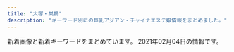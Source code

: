 ```yaml
---
title: "大塚・巣鴨"
description: "キーワード別にの巨乳アジアン・チャイナエステ嬢情報をまとめました。"
---
```


新着画像と新着キーワードをまとめています。
2021年02月04日の情報です。

<DmmAffiliateIns />
<KeywordTable
  shops={
    [
    {
        "url": "https://townnet.ne.jp/myondon/",
        "keywords": {},
        "station": "JR\u5927\u585a\u99c5\u5317\u53e3",
        "img_links": [
            "https://townnet.ne.jp/myondon/top/view/img/s_03.jpg",
            "https://townnet.ne.jp/myondon/top/view/img/v_05.jpg",
            "https://townnet.ne.jp/myondon/top/staff/img/g_6576.jpg",
            "https://townnet.ne.jp/myondon/top/view/img/v_07.jpg",
            "https://townnet.ne.jp/myondon/top/view/img/v_04.jpg",
            "https://townnet.ne.jp/myondon/top/view/img/s_04.jpg",
            "https://townnet.ne.jp/myondon/top/view/img/s_01.jpg",
            "https://townnet.ne.jp/myondon/top/img/net1.jpg",
            "https://townnet.ne.jp/myondon/top/view/img/s_10.jpg",
            "https://townnet.ne.jp/myondon/top/staff/img/aya.jpg",
            "https://townnet.ne.jp/myondon/top/view/img/s_09.jpg",
            "https://townnet.ne.jp/myondon/top/staff/img/kaori_1.jpg",
            "https://townnet.ne.jp/myondon/img/img_02.jpg",
            "https://townnet.ne.jp/myondon/top/view/img/v_06.jpg",
            "https://townnet.ne.jp/myondon/top/staff/img/mari.jpg",
            "https://townnet.ne.jp/myondon/top/view/img/v_08.jpg",
            "https://townnet.ne.jp/myondon/top/img/information.jpg",
            "https://townnet.ne.jp/myondon/top/view/img/s_06.jpg",
            "https://townnet.ne.jp/myondon/top/view/img/v_02.jpg",
            "https://townnet.ne.jp/myondon/top/staff/img/hal.jpg",
            "https://townnet.ne.jp/myondon/top/view/img/s_07.jpg",
            "https://townnet.ne.jp/myondon/top/access/img/kanban.jpg",
            "https://townnet.ne.jp/myondon/top/system/img/price.jpg",
            "https://townnet.ne.jp/myondon/top/view/img/s_05.jpg",
            "https://townnet.ne.jp/myondon/top/view/img/v_01.jpg",
            "https://townnet.ne.jp/myondon/top/view/img/s_11.jpg",
            "https://townnet.ne.jp/myondon/top/view/img/s_08.jpg",
            "https://townnet.ne.jp/myondon/top/system/img/net.jpg",
            "https://townnet.ne.jp/myondon/top/view/img/s_12.jpg",
            "https://townnet.ne.jp/myondon/top/staff/img/kaori.jpg",
            "https://townnet.ne.jp/myondon/top/view/img/v_03.jpg",
            "https://townnet.ne.jp/myondon/top/view/img/s_02.jpg",
            "https://townnet.ne.jp/myondon/top/staff/img/jun2.jpg",
            "https://townnet.ne.jp/myondon/top/staff/img/bb.jpg"
        ],
        "name": "\u660e\u6d1e"
    },
    {
        "station": "JR\u99d2\u8fbc\u99c5\u5357\u53e3",
        "img_links": [
            "http://www.ko-story.com/css/top01-left02.jpg",
            "http://www.ko-story.com/css/staff/staff-010-b.jpg",
            "http://www.ko-story.com/css/staff/staff-0014-b.jpg",
            "http://www.ko-story.com/css/staff/staff-010-a.jpg",
            "http://www.ko-story.com/css/head-change.jpg",
            "http://www.ko-story.com/css/staff/staff-0013-a.jpg",
            "http://www.ko-story.com/css/nav/nav-007.jpg",
            "http://www.ko-story.com/css/tel01.png",
            "http://www.ko-story.com/css/nav/nav-002.jpg",
            "http://www.ko-story.com/css/osusume-013.jpg",
            "http://www.ko-story.com/css/staff/staff-012-b.jpg",
            "http://www.ko-story.com/css/osusume-00014a.jpg",
            "http://www.ko-story.com/css/nav/nav-001.jpg",
            "http://www.ko-story.com/css/staff/staff-0014-a.jpg",
            "http://www.ko-story.com/css/main-staff01.jpg",
            "http://www.ko-story.com/css/nav/nav-005.jpg",
            "http://www.ko-story.com/css/main-staff03.jpg",
            "http://www.ko-story.com/css/nav/nav-006.jpg",
            "http://www.ko-story.com/css/staff/staff-0013-b.jpg",
            "http://www.ko-story.com/css/top01-left03.jpg",
            "http://www.ko-story.com/css/main-girl02.png",
            "http://www.ko-story.com/css/osusume-011.jpg",
            "http://www.ko-story.com/css/nav/nav-004.jpg",
            "http://www.ko-story.com/css/staff/staff-012-a.jpg",
            "http://www.ko-story.com/css/top01-left01.png",
            "http://www.ko-story.com/css/nav/nav-003.jpg"
        ],
        "keywords": {
            "D": 8,
            "88": 6,
            "89": 2
        },
        "name": "\u30b9\u30c8\u30fc\u30ea\u30fc",
        "url": "http://www.ko-story.com/"
    },
    {
        "keywords": {
            "D": 3,
            "E": 1,
            "90": 1,
            "C": 2,
            "88": 2,
            "83": 1,
            "87": 1,
            "81": 1
        },
        "station": "JR\u99d2\u8fbc\u99c5\u6771\u53e3",
        "url": "http://www.nekochan.masg.info/",
        "img_links": [
            "http://www.nekochan.masg.info/files/006-02.jpg",
            "http://www.nekochan.masg.info/files/001.jpg",
            "http://www.nekochan.masg.info/files/006.jpg",
            "http://www.nekochan.masg.info/files/005.jpg",
            "http://www.nekochan.masg.info/files/003-02.jpg",
            "http://www.nekochan.masg.info/files/004-02.jpg",
            "http://www.nekochan.masg.info/files/004.jpg",
            "http://www.nekochan.masg.info/images/tel.jpg",
            "http://www.nekochan.masg.info/images/int2.jpg",
            "http://www.nekochan.masg.info/files/002-02.jpg",
            "http://www.nekochan.masg.info/images/news.jpg",
            "http://www.nekochan.masg.info/images/staff_t.jpg",
            "http://www.nekochan.masg.info/files/005-02.jpg",
            "http://www.nekochan.masg.info/images/mobile.jpg",
            "http://www.nekochan.masg.info/files/001-02.jpg",
            "http://www.nekochan.masg.info/images/head.jpg",
            "http://www.nekochan.masg.info/files/002.jpg",
            "http://www.nekochan.masg.info/images/int1.jpg",
            "http://www.nekochan.masg.info/images/sys.jpg",
            "http://www.nekochan.masg.info/files/003.jpg",
            "http://www.nekochan.masg.info/images/interior_t.jpg"
        ],
        "name": "\u306d\u3053\u3061\u3083\u3093"
    },
    {
        "img_links": [
            "http://iyashinomori.oks.bz/photos/sites/72/2020/10/2020101903342723.jpg",
            "http://iyashinomori.oks.bz/photos/sites/72/2020/10/2020101903314625.jpg",
            "http://iyashinomori.oks.bz/images/bj3.jpg",
            "http://iyashinomori.oks.bz/images/mobile.jpg",
            "http://iyashinomori.oks.bz/photos/sites/72/2020/10/2020101903203761.jpg",
            "http://iyashinomori.oks.bz/images/room4.jpg",
            "http://iyashinomori.oks.bz/photos/sites/72/2020/10/2020101903314523.jpg",
            "http://iyashinomori.oks.bz/images/room2.jpg",
            "http://iyashinomori.oks.bz/images/top.jpg",
            "http://iyashinomori.oks.bz/images/bj2.jpg",
            "http://iyashinomori.oks.bz/images/s_staff.png",
            "http://iyashinomori.oks.bz/images/room3.jpg",
            "http://iyashinomori.oks.bz/images/room1.jpg",
            "http://iyashinomori.oks.bz/images/s_news.jpg",
            "http://iyashinomori.oks.bz/photos/sites/72/2020/10/2020101903314748.jpg"
        ],
        "station": "JR\u99d2\u8fbc\u99c5\u5357\u53e3",
        "url": "http://iyashinomori.oks.bz/",
        "keywords": {},
        "name": "\u7652\u3057\u306e\u68ee"
    },
    {
        "keywords": {
            "F": 5,
            "C": 5,
            "E": 3,
            "D": 17
        },
        "img_links": [
            "http://rin-este.info/wp-content/uploads/2017/12/00002101021.jpg",
            "http://rin-este.info/wp-content/themes/este/img/3.jpg",
            "http://rin-este.info/wp-content/uploads/2018/01/jsioaioasoai.jpg",
            "http://rin-este.info/wp-content/uploads/2017/12/0006.jpg",
            "http://rin-este.info/wp-content/uploads/2018/01/3sjaioaoisaas.jpg",
            "http://rin-este.info/wp-content/themes/este/img/call.png",
            "http://rin-este.info/wp-content/themes/este/img/1.jpg",
            "http://rin-este.info/wp-content/themes/este/img/4.jpg",
            "http://rin-este.info/wp-content/uploads/2018/01/1saijojsaiosa.jpg",
            "http://rin-este.info/wp-content/themes/este/img/2.jpg",
            "http://rin-este.info/wp-content/uploads/2017/12/sajioaioaa1.jpg",
            "http://rin-este.info/wp-content/uploads/2017/12/0000000000.jpg",
            "http://rin-este.info/wp-content/themes/este/img/top-img01.png",
            "http://rin-este.info/wp-content/themes/este/img/tel.png",
            "http://rin-este.info/wp-content/uploads/2017/12/shaujsialskas.jpg"
        ],
        "url": "http://rin-este.info/",
        "name": "\u51db\u82b1 \u308a\u3093\u304b",
        "station": "JR\u5927\u585a\u99c5\u5357\u53e3"
    },
    {
        "name": "\u3046\u3055\u304e",
        "img_links": [
            "http://koukou.ests.co/images/bjs3.jpg",
            "http://koukou.a1.jps.cm/upload/sites/26/2020/10/202010230133115-350x467.jpg",
            "http://koukou.ests.co/images/mobile.jpg",
            "http://koukou.ests.co/images/staff_line.jpg",
            "http://koukou.ests.co/images/acc3.jpg",
            "http://koukou.ests.co/images/link_line.jpg",
            "http://koukou.ests.co/images/news.jpg",
            "http://koukou.a1.jps.cm/upload/sites/26/2020/07/2020071510180978-200x268.jpg",
            "http://koukou.ests.co/images/acc4.jpg",
            "http://koukou.ests.co/images/top.jpg",
            "http://koukou.a1.jps.cm/upload/sites/26/2021/01/2021013006464349-200x268.jpg",
            "http://koukou.a1.jps.cm/upload/sites/26/2020/10/202010230133115-200x268.jpg",
            "http://koukou.ests.co/images/acc1.jpg",
            "http://koukou.a1.jps.cm/upload/sites/26/2020/08/2020080301274439-200x268.jpg",
            "http://koukou.a1.jps.cm/upload/sites/26/2020/07/2020071510180978-350x467.jpg",
            "http://koukou.a1.jps.cm/upload/sites/26/2020/08/2020080301274439-350x467.jpg",
            "http://koukou.ests.co/images/acc2.jpg",
            "http://koukou.ests.co/images/pick.jpg",
            "http://koukou.a1.jps.cm/upload/sites/26/2021/01/2021013006464349-350x467.jpg"
        ],
        "keywords": {
            "87": 1,
            "D": 4,
            "86": 2,
            "85": 1
        },
        "url": "http://koukou.ests.co/",
        "station": "JR\u99d2\u8fbc\u99c5\u5317\u53e3"
    },
    {
        "station": "JR\u5de3\u9d28\u99c5\u5317\u53e3",
        "url": "http://relax-orange.work/",
        "keywords": {
            "87": 3,
            "E": 3,
            "C": 14,
            "86": 4,
            "D": 4,
            "88": 3,
            "85": 3
        },
        "name": "\u30aa\u30ec\u30f3\u30b8",
        "img_links": [
            "http://relax-orange.work/img/s5.jpg",
            "http://relax-orange.work/img/m60.png",
            "http://relax-orange.work/i/img/r3.jpg",
            "http://relax-orange.work/img/m5.png",
            "http://relax-orange.work/i/img/r4.jpg",
            "http://relax-orange.work/img/st1.jpg",
            "http://relax-orange.work/img/m1.png",
            "http://relax-orange.work/i/img/sta5.jpg",
            "http://relax-orange.work/img/m30.png",
            "http://relax-orange.work/img/s3.jpg",
            "http://relax-orange.work/img/s1.jpg",
            "http://relax-orange.work/img/st2.jpg",
            "http://relax-orange.work/img/st3.jpg",
            "http://relax-orange.work/img/sta3.jpg",
            "http://relax-orange.work/img/sta2.jpg",
            "http://relax-orange.work/i/img/s3.jpg",
            "http://relax-orange.work/img/m20.png",
            "http://relax-orange.work/img/kanban.jpg",
            "http://relax-orange.work/img/m6.png",
            "http://relax-orange.work/i/img/r1.jpg",
            "http://relax-orange.work/img/mobile-botton-0.png",
            "http://relax-orange.work/i/img/acc.jpg",
            "http://relax-orange.work/i/img/s5.jpg",
            "http://relax-orange.work/img/m3.png",
            "http://relax-orange.work/img/s2.jpg",
            "http://relax-orange.work/img/nos.jpg",
            "http://relax-orange.work/img/sta5.jpg",
            "http://relax-orange.work/i/img/s2.jpg",
            "http://relax-orange.work/i/img/r2.jpg",
            "http://relax-orange.work/img/m4.png",
            "http://relax-orange.work/img/st5.jpg",
            "http://relax-orange.work/img/sta1.jpg",
            "http://relax-orange.work/img/m40.png",
            "http://relax-orange.work/i/img/kanban.jpg",
            "http://relax-orange.work/img/m2.png",
            "http://relax-orange.work/i/img/s1.jpg",
            "http://relax-orange.work/img/m50.png"
        ]
    },
    {
        "url": "http://ko-relax.info/",
        "keywords": {
            "D": 14,
            "E": 7,
            "C": 3
        },
        "img_links": [
            "http://ko-relax.info/wp-content/themes/este/img/top-img02.png",
            "http://ko-relax.info/wp-content/uploads/2020/06/55.jpg",
            "http://ko-relax.info/wp-content/themes/este/img/top-img01.png",
            "http://ko-relax.info/wp-content/themes/este/img/call.png",
            "http://ko-relax.info/wp-content/uploads/2020/06/44.jpg",
            "http://ko-relax.info/wp-content/uploads/2017/12/jsioajioaos1.jpg",
            "http://ko-relax.info/wp-content/uploads/2020/06/11.jpg",
            "http://ko-relax.info/wp-content/uploads/2020/06/22.jpg",
            "http://ko-relax.info/wp-content/uploads/2020/06/33.jpg",
            "http://ko-relax.info/wp-content/themes/este/img/tel.png",
            "http://ko-relax.info/wp-content/themes/este/img/1.jpg",
            "http://ko-relax.info/wp-content/uploads/2017/12/jsioajoiaas12.jpg",
            "http://ko-relax.info/wp-content/themes/este/img/top-img03.png"
        ],
        "station": "JR\u99d2\u8fbc\u99c5\u6771\u53e3",
        "name": "\u3066\u3082\u307f\u3084"
    },
    {
        "name": "Chocolate -\u30c1\u30e7\u30b3\u30ec\u30fc\u30c8-",
        "station": "JR\u99d2\u8fbc\u99c5\u6771\u53e3",
        "keywords": {},
        "url": "http://relax-treat.com/",
        "img_links": [
            "http://relax-treat.com/css/top02.jpg",
            "http://relax-treat.com/css/nav/nav-006.jpg",
            "http://relax-treat.com/css/staff/up.jpg",
            "http://relax-treat.com/staff/koko/02.jpg",
            "http://relax-treat.com/css/tel01.png",
            "http://relax-treat.com/staff/mei/02.jpg",
            "http://relax-treat.com/css/staff/new.jpg",
            "http://relax-treat.com/staff/koko/01.jpg",
            "http://relax-treat.com/staff/mei/01.jpg",
            "http://relax-treat.com/css/nav/nav-001.jpg",
            "http://relax-treat.com/css/top-left02.jpg",
            "http://relax-treat.com/css/nav/nav-004.jpg",
            "http://relax-treat.com/css/top-left0001.jpg",
            "http://relax-treat.com/staff/ami/01.jpg",
            "http://relax-treat.com/staff/anna/02.jpg",
            "http://relax-treat.com/css/nav/nav-002.jpg",
            "http://relax-treat.com/staff/anna/01.jpg",
            "http://relax-treat.com/staff/ami/02.jpg",
            "http://relax-treat.com/css/nav/nav-003.jpg",
            "http://relax-treat.com/css/nav/nav-005.jpg"
        ]
    },
    {
        "station": "JR\u5de3\u9d28\u99c5\u6b63\u9762\u53e3",
        "img_links": [
            "http://es-romance.work/_src/50572196/wechatimg401_20201111115842621.jpg",
            "http://es-romance.work/_src/50801641/wechatimg1562.jpg",
            "http://es-romance.work/_src/51884529/wechatimg68_20210116175936714.jpg",
            "http://es-romance.work/_src/51884564/wechatimg188.jpg",
            "http://es-romance.work/_src/50927126/wechatimg1478.jpg",
            "http://es-romance.work/_src/50572185/slider3_20201209160139119.jpg",
            "http://es-romance.work/_src/50801639/wechatimg1562.jpg",
            "http://es-romance.work/_src/50927120/wechatimg1613.jpg",
            "http://es-romance.work/_src/51012024/wechatimg29_20201216144753098.jpg",
            "http://es-romance.work/_src/51012033/wechatimg26_20201216144753104.jpg",
            "http://es-romance.work/_src/50801636/wechatimg1561.jpg",
            "http://es-romance.work/_src/52594290/wechatimg188.jpg",
            "http://es-romance.work/_src/51012026/wechatimg28_20201216144753096.jpg",
            "http://es-romance.work/_src/50572186/slider1_20201209160139057.jpg",
            "http://es-romance.work/_src/52594292/wechatimg188.jpg",
            "http://es-romance.work/_src/51012028/wechatimg28_20201216144753096.jpg",
            "http://es-romance.work/_src/50572204/wechatimg401_20201111115842621.jpg",
            "http://es-romance.work/_src/50572200/wechatimg403_20201111115842580.jpg",
            "http://es-romance.work/_src/51884532/wechatimg69_20210116175936641.jpg",
            "http://es-romance.work/_src/51884533/wechatimg69_20210116175936641.jpg",
            "http://es-romance.work/_src/50572193/wechatimg402.jpg",
            "http://es-romance.work/_src/50927123/wechatimg1619.jpg",
            "http://es-romance.work/_src/51012166/wechatimg28_20201216144753096.jpg",
            "http://es-romance.work/_src/51884524/wechatimg189.jpg",
            "http://es-romance.work/_src/51884531/wechatimg68_20210116175936714.jpg",
            "http://es-romance.work/_src/50801640/wechatimg1562.jpg",
            "http://es-romance.work/_src/50906836/wechatimg1563.jpg",
            "http://es-romance.work/_src/51884534/wechatimg69_20210116175936641.jpg",
            "http://es-romance.work/_src/50801638/wechatimg1561.jpg",
            "http://es-romance.work/_src/50927122/wechatimg1613.jpg",
            "http://es-romance.work/_src/51012032/wechatimg26_20201216144753104.jpg",
            "http://es-romance.work/_src/50927121/wechatimg1613.jpg",
            "http://es-romance.work/_src/51884523/wechatimg184.jpg",
            "http://es-romance.work/_src/50572130/wechatimg198_20190126093224863.jpg",
            "http://es-romance.work/_src/50572175/navinavi_01.png",
            "http://es-romance.work/_src/50801631/wechatimg1562.jpg",
            "http://es-romance.work/_src/50906837/wechatimg1563.jpg",
            "http://es-romance.work/_src/52594295/wechatimg189.jpg",
            "http://es-romance.work/_src/51884528/wechatimg70_20210116175936719.jpg",
            "http://es-romance.work/_src/50927125/wechatimg1619.jpg",
            "http://es-romance.work/_src/52594244/wechatimg68_20210116175936714.jpg",
            "http://es-romance.work/_src/50572198/wechatimg403_20201111115842580.jpg",
            "http://es-romance.work/_src/50572194/wechatimg402.jpg",
            "http://es-romance.work/_src/50572197/wechatimg401_20201111115842621.jpg",
            "http://es-romance.work/_src/52594293/wechatimg189.jpg",
            "http://es-romance.work/_src/50572180/cam.jpg",
            "http://es-romance.work/_src/50927128/wechatimg1478.jpg",
            "http://es-romance.work/_src/52594291/wechatimg188.jpg",
            "http://es-romance.work/_src/51884526/wechatimg70_20210116175936719.jpg",
            "http://es-romance.work/_src/52594296/wechatimg184.jpg",
            "http://es-romance.work/_src/50801632/wechatimg1562.jpg",
            "http://es-romance.work/_src/50927258/wechatimg1613.jpg",
            "http://es-romance.work/_src/52594245/wechatimg69_20210116175936641.jpg",
            "http://es-romance.work/_src/51012034/wechatimg26_20201216144753104.jpg",
            "http://es-romance.work/_src/50801637/wechatimg1561.jpg",
            "http://es-romance.work/_src/50572177/navinavi_02.png",
            "http://es-romance.work/_src/50927114/wechatimg1613.jpg",
            "http://es-romance.work/_src/52594298/wechatimg184.jpg",
            "http://es-romance.work/_src/51012023/wechatimg26_20201216144753104.jpg",
            "http://es-romance.work/_src/50572170/slider5_20201209160139125.jpg",
            "http://es-romance.work/_src/50572195/wechatimg401_20201111115842621.jpg",
            "http://es-romance.work/_src/51884530/wechatimg68_20210116175936714.jpg",
            "http://es-romance.work/_src/50572179/cam.jpg",
            "http://es-romance.work/_src/51884527/wechatimg70_20210116175936719.jpg",
            "http://es-romance.work/_src/50572192/wechatimg402.jpg",
            "http://es-romance.work/_src/50927124/wechatimg1619.jpg",
            "http://es-romance.work/_src/52594294/wechatimg189.jpg",
            "http://es-romance.work/_src/52594243/wechatimg70_20210116175936719.jpg",
            "http://es-romance.work/_src/50572128/_k3_4082.jpg",
            "http://es-romance.work/_src/50572203/wechatimg401_20201111115842621.jpg",
            "http://es-romance.work/_src/50572184/slider2_20201209160139115.jpg",
            "http://es-romance.work/_src/50927127/wechatimg1478.jpg",
            "http://es-romance.work/_src/51012027/wechatimg28_20201216144753096.jpg",
            "http://es-romance.work/_src/52594297/wechatimg184.jpg",
            "http://es-romance.work/_src/50572199/wechatimg403_20201111115842580.jpg",
            "http://es-romance.work/_src/51012031/wechatimg29_20201216144753098.jpg",
            "http://es-romance.work/_src/51012029/wechatimg29_20201216144753098.jpg",
            "http://es-romance.work/_src/50906838/wechatimg1563.jpg",
            "http://es-romance.work/_src/51012030/wechatimg29_20201216144753098.jpg"
        ],
        "name": "\u304a\u5e30\u308aBABY",
        "url": "http://es-romance.work/",
        "keywords": {}
    },
    {
        "keywords": {
            "D": 8,
            "E": 10
        },
        "name": "SAKURA \u30ea\u30e9\u30af\u30bc\u30fc\u30b7\u30e7\u30f3",
        "url": "https://sakura.aoaoeo.com/",
        "img_links": [
            "https://sakura.aoaoeo.com/wp-content/themes/este/img/3.jpg",
            "https://sakura.aoaoeo.com/wp-content/themes/este/img/tel_header.png",
            "https://sakura.aoaoeo.com/wp-content/uploads/2019/06/7865421saku.jpg",
            "https://sakura.aoaoeo.com/wp-content/uploads/2019/06/4321saku.jpg",
            "https://sakura.aoaoeo.com/wp-content/themes/este/img/call.png",
            "https://sakura.aoaoeo.com/wp-content/themes/este/img/4.jpg",
            "https://sakura.aoaoeo.com/wp-content/uploads/2019/06/87651saku.jpg",
            "https://sakura.aoaoeo.com/wp-content/themes/este/img/top-img01d.png",
            "https://sakura.aoaoeo.com/wp-content/themes/este/img/top-img01.png",
            "https://sakura.aoaoeo.com/wp-content/uploads/2020/01/2111saku.jpg",
            "https://sakura.aoaoeo.com/wp-content/themes/este/img/2.jpg",
            "https://sakura.aoaoeo.com/wp-content/themes/este/img/tel_footer.png",
            "https://sakura.aoaoeo.com/wp-content/themes/este/img/top-img01c.png",
            "https://sakura.aoaoeo.com/wp-content/themes/este/img/top-img05.png",
            "https://sakura.aoaoeo.com/wp-content/themes/este/img/1.jpg",
            "https://sakura.aoaoeo.com/wp-content/uploads/2019/06/4312saku.jpg",
            "https://sakura.aoaoeo.com/wp-content/themes/este/img/top-img03.png",
            "https://sakura.aoaoeo.com/wp-content/themes/este/img/top-img02.png"
        ],
        "station": "JR\u5927\u585a\u99c5\u5317\u53e3"
    },
    {
        "url": "http://iyasi.relaxnabi.com/",
        "name": "\u7652\u3057\u306e\u5fc3",
        "keywords": {
            "C": 4,
            "E": 4,
            "G": 1,
            "F": 1,
            "89": 1,
            "88": 1,
            "92": 1,
            "90": 1,
            "D": 9
        },
        "img_links": [
            "http://iyasi.relaxnabi.com/css/staff/staff016.jpg",
            "http://iyasi.relaxnabi.com/css/staff/staff38-a.jpg",
            "http://iyasi.relaxnabi.com/css/staff/staff33-b.jpg",
            "http://iyasi.relaxnabi.com/css/staff/staff007-a.jpg",
            "http://iyasi.relaxnabi.com/css/staff/staff018-a.jpg",
            "http://iyasi.relaxnabi.com/css/staff/staff006-a.jpg",
            "http://iyasi.relaxnabi.com/css/staff/staff26-b.jpg",
            "http://iyasi.relaxnabi.com/css/staff/staff24-b.jpg",
            "http://iyasi.relaxnabi.com/css/staff/staff53-a.jpg",
            "http://iyasi.relaxnabi.com/css/staff/staff28-a.jpg",
            "http://iyasi.relaxnabi.com/css/staff/staff47.jpg",
            "http://iyasi.relaxnabi.com/css/staff/staff019-a.jpg",
            "http://iyasi.relaxnabi.com/css/staff/staff016-a.jpg",
            "http://iyasi.relaxnabi.com/css/staff/staff46-a.jpg",
            "http://iyasi.relaxnabi.com/css/staff/staff0002-a.jpg",
            "http://iyasi.relaxnabi.com/css/staff/staff49.jpg",
            "http://iyasi.relaxnabi.com/css/top04-left.jpg",
            "http://iyasi.relaxnabi.com/css/tel09.png",
            "http://iyasi.relaxnabi.com/css/staff/staff33-a.jpg",
            "http://iyasi.relaxnabi.com/css/staff/staff24-a.jpg",
            "http://iyasi.relaxnabi.com/css/staff/staff49-a.jpg",
            "http://iyasi.relaxnabi.com/css/staff/staff46.jpg",
            "http://iyasi.relaxnabi.com/css/staff/staff44.jpg",
            "http://iyasi.relaxnabi.com/css/staff/staff33-e.jpg",
            "http://iyasi.relaxnabi.com/css/staff/staff0002-b.jpg",
            "http://iyasi.relaxnabi.com/css/staff/staff33.jpg",
            "http://iyasi.relaxnabi.com/css/nav/nav-001.png",
            "http://iyasi.relaxnabi.com/css/staff/staff29-c.jpg",
            "http://iyasi.relaxnabi.com/css/staff/staff52-a.jpg",
            "http://iyasi.relaxnabi.com/css/staff/staff51.jpg",
            "http://iyasi.relaxnabi.com/css/staff/staff45-a.jpg",
            "http://iyasi.relaxnabi.com/css/staff/naiyo02.jpg",
            "http://iyasi.relaxnabi.com/css/c-00001.jpg",
            "http://iyasi.relaxnabi.com/css/staff/staff33-d.jpg",
            "http://iyasi.relaxnabi.com/css/staff/staff37-b.jpg",
            "http://iyasi.relaxnabi.com/css/staff/staff41.jpg",
            "http://iyasi.relaxnabi.com/css/top01.jpg",
            "http://iyasi.relaxnabi.com/css/staff/staff40.jpg",
            "http://iyasi.relaxnabi.com/css/staff/staff29-b.jpg",
            "http://iyasi.relaxnabi.com/css/nav/nav-004.png",
            "http://iyasi.relaxnabi.com/css/nav/nav-005.png",
            "http://iyasi.relaxnabi.com/css/staff/staff41-a.jpg",
            "http://iyasi.relaxnabi.com/css/nav/nav-003.png",
            "http://iyasi.relaxnabi.com/css/staff/staff29-a.jpg",
            "http://iyasi.relaxnabi.com/css/staff/staff40-a.jpg",
            "http://iyasi.relaxnabi.com/css/top0004-right.jpg",
            "http://iyasi.relaxnabi.com/css/staff/staff24.jpg",
            "http://iyasi.relaxnabi.com/css/staff/staff33-c.jpg",
            "http://iyasi.relaxnabi.com/css/staff/staff007.jpg",
            "http://iyasi.relaxnabi.com/css/staff/naiyo01.jpg",
            "http://iyasi.relaxnabi.com/css/staff/staff47-a.jpg",
            "http://iyasi.relaxnabi.com/css/staff/staff38.jpg",
            "http://iyasi.relaxnabi.com/css/staff/staff29.jpg",
            "http://iyasi.relaxnabi.com/css/staff/staff018.jpg",
            "http://iyasi.relaxnabi.com/css/staff/staff52.jpg",
            "http://iyasi.relaxnabi.com/css/top03.jpg",
            "http://iyasi.relaxnabi.com/css/staff/staff019.jpg",
            "http://iyasi.relaxnabi.com/css/staff/staff53.jpg",
            "http://iyasi.relaxnabi.com/css/staff/staff37-a.jpg",
            "http://iyasi.relaxnabi.com/css/nav/nav-002.png",
            "http://iyasi.relaxnabi.com/css/recurit07.jpg",
            "http://iyasi.relaxnabi.com/css/staff/staff37.jpg",
            "http://iyasi.relaxnabi.com/css/staff/staff44-a.jpg",
            "http://iyasi.relaxnabi.com/css/staff/staff39.jpg",
            "http://iyasi.relaxnabi.com/css/staff/staff28.jpg",
            "http://iyasi.relaxnabi.com/css/staff/staff007-b.jpg",
            "http://iyasi.relaxnabi.com/css/staff/staff39-b.jpg",
            "http://iyasi.relaxnabi.com/css/nav/nav-006.png",
            "http://iyasi.relaxnabi.com/css/staff/staff45.jpg",
            "http://iyasi.relaxnabi.com/css/staff/staff006.jpg",
            "http://iyasi.relaxnabi.com/css/staff/staff26.jpg",
            "http://iyasi.relaxnabi.com/css/staff/staff0002.jpg",
            "http://iyasi.relaxnabi.com/css/staff/staff26-a.jpg",
            "http://iyasi.relaxnabi.com/css/staff/staff39-a.jpg"
        ],
        "station": "JR\u5927\u585a\u99c5\u5357\u53e3"
    },
    {
        "station": "JR\u5de3\u9d28\u99c5",
        "keywords": {
            "D": 15,
            "C": 3,
            "E": 6,
            "\u30bb\u30af\u30b7\u30fc": 2
        },
        "name": "\u604b",
        "img_links": [
            "https://koi-relax.tokyo/wp-content/themes/este/img/3.jpg",
            "https://koi-relax.tokyo/wp-content/uploads/2019/12/warestdyfu.jpg",
            "https://koi-relax.tokyo/wp-content/themes/este/img/tel01.png",
            "https://koi-relax.tokyo/wp-content/uploads/2019/12/wearsdtiuyt.jpg",
            "https://koi-relax.tokyo/wp-content/themes/este/img/4.jpg",
            "https://koi-relax.tokyo/wp-content/themes/este/img/1.jpg",
            "https://koi-relax.tokyo/wp-content/themes/este/img/top-img04.png",
            "https://koi-relax.tokyo/wp-content/themes/este/img/top-img03e.png",
            "https://koi-relax.tokyo/wp-content/themes/este/img/2.jpg",
            "https://koi-relax.tokyo/wp-content/uploads/2020/01/9tfuygihojsa.jpg",
            "https://koi-relax.tokyo/wp-content/uploads/2019/12/aewrstdyfu.jpg",
            "https://koi-relax.tokyo/wp-content/themes/este/img/top-img051.png",
            "https://koi-relax.tokyo/wp-content/uploads/2018/12/876543567890a.jpg",
            "https://koi-relax.tokyo/wp-content/uploads/2020/07/34567281.jpg",
            "https://koi-relax.tokyo/wp-content/themes/este/img/top-img01.png",
            "https://koi-relax.tokyo/wp-content/uploads/2020/01/9saviyaa.jpg",
            "https://koi-relax.tokyo/wp-content/uploads/2019/12/wearstdyfu.jpg",
            "https://koi-relax.tokyo/wp-content/themes/este/img/top-img02.png",
            "https://koi-relax.tokyo/wp-content/uploads/2020/01/9rtfytughisa.jpg",
            "https://koi-relax.tokyo/wp-content/uploads/2020/01/9ertsdyfugi.jpg",
            "https://koi-relax.tokyo/wp-content/themes/este/img/tel.png"
        ],
        "url": "https://koi-relax.tokyo/"
    },
    {
        "keywords": {
            "C": 30,
            "D": 42,
            "E": 6,
            "83": 6,
            "85": 18,
            "86": 24,
            "87": 6
        },
        "url": "http://mermaid.tyo.ac/",
        "station": "\u897f\u5de3\u9d28\u99c5A3\u53e3",
        "name": "RelaCute no.1\u30fb\u30ea\u30e9\u30ad\u30e5\u30fc\u30c8 no.1",
        "img_links": [
            "http://mermaid.tyo.ac/images/themes/blue/no2.png",
            "http://mermaid.tyo.ac/photos/sites/9/2020/07/2020070504014156.jpg",
            "http://mermaid.tyo.ac/photos/sites/9/2020/07/2020070504013841.jpg",
            "http://mermaid.tyo.ac/images/themes/blue/s_staff.png",
            "http://mermaid.tyo.ac/images/themes/blue/mobile.jpg",
            "http://mermaid.tyo.ac/photos/sites/9/2020/07/202007050401424.jpg",
            "http://mermaid.tyo.ac/photos/sites/9/2020/07/2020070504013943.jpg",
            "http://mermaid.tyo.ac/photos/sites/9/2021/01/2021010607193226.jpg",
            "http://mermaid.tyo.ac/photos/sites/9/2021/01/2021010607374113.jpg",
            "http://mermaid.tyo.ac/images/themes/blue/line.png",
            "http://mermaid.tyo.ac/images/themes/blue/s_pickup.png",
            "http://mermaid.tyo.ac/photos/sites/9/2020/07/2020070504012584.jpg",
            "http://mermaid.tyo.ac/photos/sites/9/2020/07/2020070504014629.jpg",
            "http://mermaid.tyo.ac/images/room4.jpg",
            "http://mermaid.tyo.ac/images/themes/blue/s_link.png",
            "http://mermaid.tyo.ac/photos/sites/9/2021/01/2021010607193459.jpg",
            "http://mermaid.tyo.ac/photos/sites/9/2020/07/2020070504013325.jpg",
            "http://mermaid.tyo.ac/images/themes/blue/no1.png",
            "http://mermaid.tyo.ac/photos/sites/9/2021/01/2021010607374728.jpg",
            "http://mermaid.tyo.ac/photos/sites/9/2021/01/2021010607193228.jpg",
            "http://mermaid.tyo.ac/photos/sites/9/2020/07/2020070504013113.jpg",
            "http://mermaid.tyo.ac/images/room1.jpg",
            "http://mermaid.tyo.ac/images/room2.jpg",
            "http://mermaid.tyo.ac/photos/sites/9/2020/07/2020070504012859.jpg",
            "http://mermaid.tyo.ac/images/themes/blue/s_newface.png",
            "http://mermaid.tyo.ac/photos/sites/9/2020/07/2020070504012720.jpg",
            "http://mermaid.tyo.ac/images/themes/blue/s_news.png",
            "http://mermaid.tyo.ac/photos/sites/9/2021/01/202101060719336.jpg",
            "http://mermaid.tyo.ac/photos/sites/9/2020/07/2020070504014471.jpg",
            "http://mermaid.tyo.ac/photos/sites/9/2020/07/2020070504013427.jpg",
            "http://mermaid.tyo.ac/photos/sites/9/2021/01/2021010607193192.jpg",
            "http://mermaid.tyo.ac/photos/sites/9/2021/01/2021010607373428.jpg",
            "http://mermaid.tyo.ac/photos/sites/9/2020/07/202007050401371.jpg",
            "http://mermaid.tyo.ac/images/themes/blue/s_ranking.png",
            "http://mermaid.tyo.ac/photos/sites/9/2020/07/2020070504013573.jpg",
            "http://mermaid.tyo.ac/images/room3.jpg",
            "http://mermaid.tyo.ac/photos/sites/9/2020/07/2020070504013051.jpg",
            "http://mermaid.tyo.ac/photos/sites/9/2020/07/2020070504014544.jpg",
            "http://mermaid.tyo.ac/photos/sites/9/2021/01/2021010607375590.jpg",
            "http://mermaid.tyo.ac/images/themes/blue/s_zysx.png",
            "http://mermaid.tyo.ac/images/themes/blue/r3.jpg"
        ]
    },
    {
        "url": "http://rinpa-awa.info/",
        "keywords": {
            "D": 46
        },
        "station": "JR\u5927\u585a\u99c5\u5317\u53e3",
        "name": "\u99a8-\u304b\u304a\u308a-",
        "img_links": [
            "http://rinpa-awa.info/wp/wp-content/uploads/2019/10/erastrdyfugihojp.jpg",
            "http://rinpa-awa.info/wp/wp-content/uploads/2020/08/7865432f.jpg",
            "http://rinpa-awa.info/wp/wp-content/uploads/2019/09/setrdytfuygiuo.jpg",
            "http://rinpa-awa.info/wp/wp-content/uploads/2017/04/b.png",
            "http://rinpa-awa.info/wp/wp-content/themes/Butterfly2_ver_1_3/images/tel.png",
            "http://rinpa-awa.info/wp/wp-content/uploads/2019/11/satfuygihkl.jpg",
            "http://rinpa-awa.info/wp/wp-content/uploads/2017/05/d.png",
            "http://rinpa-awa.info/wp/wp-content/uploads/2019/12/rstdyfugiho.jpg",
            "http://rinpa-awa.info/wp/wp-content/themes/Butterfly2_ver_1_3/event/top-img01.png",
            "http://rinpa-awa.info/wp/wp-content/uploads/2019/12/trdyfugi.jpg",
            "http://rinpa-awa.info/wp/wp-content/uploads/2019/10/estrdyfugiho.jpg",
            "http://rinpa-awa.info/wp/wp-content/uploads/2017/04/a.png",
            "http://rinpa-awa.info/wp/wp-content/uploads/2019/10/estrdyfugihoi.jpg",
            "http://rinpa-awa.info/wp/wp-content/uploads/2019/12/erstdyfu.jpg",
            "http://rinpa-awa.info/wp/wp-content/themes/Butterfly2_ver_1_3/images/room/1.jpg",
            "http://rinpa-awa.info/wp/wp-content/uploads/2019/12/srtdyfu.jpg",
            "http://rinpa-awa.info/wp/wp-content/uploads/2019/10/1setrdyfugiho.jpg",
            "http://rinpa-awa.info/wp/wp-content/uploads/2017/04/c.png",
            "http://rinpa-awa.info/wp/wp-content/themes/Butterfly2_ver_1_3/event/top-img02.png",
            "http://rinpa-awa.info/wp/wp-content/uploads/2019/12/esrtdyfugih.jpg",
            "http://rinpa-awa.info/wp/wp-content/themes/Butterfly2_ver_1_3/images/room/3.jpg",
            "http://rinpa-awa.info/wp/wp-content/themes/Butterfly2_ver_1_3/event/top-img10.jpg",
            "http://rinpa-awa.info/wp/wp-content/uploads/2019/12/aewrestdyfu.jpg",
            "http://rinpa-awa.info/wp/wp-content/themes/Butterfly2_ver_1_3/images/call.png",
            "http://rinpa-awa.info/wp/wp-content/uploads/2019/12/srdtyfugih.jpg",
            "http://rinpa-awa.info/wp/wp-content/uploads/2020/06/fcgvhbjsa.jpg",
            "http://rinpa-awa.info/wp/wp-content/uploads/2019/09/estdryfugi.jpg",
            "http://rinpa-awa.info/wp/wp-content/uploads/2019/12/rdtfyugh.jpg",
            "http://rinpa-awa.info/wp/wp-content/uploads/2019/10/erstdfyguhijok.jpg",
            "http://rinpa-awa.info/wp/wp-content/themes/Butterfly2_ver_1_3/images/room/2.jpg",
            "http://rinpa-awa.info/wp/wp-content/uploads/2019/09/sdrftuygiho.jpg",
            "http://rinpa-awa.info/wp/wp-content/uploads/2019/12/waerstdyfu.jpg",
            "http://rinpa-awa.info/wp/wp-content/uploads/2020/08/8765421.jpg",
            "http://rinpa-awa.info/wp/wp-content/uploads/2019/12/arstdyfu.jpg",
            "http://rinpa-awa.info/wp/wp-content/themes/Butterfly2_ver_1_3/images/room/4.jpg",
            "http://rinpa-awa.info/wp/wp-content/uploads/2020/08/67543567a.jpg",
            "http://rinpa-awa.info/wp/wp-content/uploads/2019/08/sdrtaytfuygihoi.jpg",
            "http://rinpa-awa.info/wp/wp-content/uploads/2020/08/31222kasaoa.jpg"
        ]
    },
    {
        "img_links": [
            "http://www.relax-luck.work/images/tr.jpg",
            "http://www.relax-luck.work/sp/images/footer.jpg",
            "http://www.relax-luck.work/sp/staff/erika.jpg",
            "http://www.relax-luck.work/images/sys.png",
            "http://www.relax-luck.work/sp/img/erika1.jpg",
            "http://www.relax-luck.work/sp/images/sys.png",
            "http://www.relax-luck.work/sp/staff/sizuka.jpg",
            "http://www.relax-luck.work/sp/images/ac1.jpg",
            "http://www.relax-luck.work/img/miho1.jpg",
            "http://www.relax-luck.work/sp/images/int2.png",
            "http://www.relax-luck.work/sp/img/sizuka2.jpg",
            "http://www.relax-luck.work/images/ta.jpg",
            "http://www.relax-luck.work/img/sizuka2.jpg",
            "http://www.relax-luck.work/images/int1.png",
            "http://www.relax-luck.work/img/siori1.jpg",
            "http://www.relax-luck.work/sp/img/erika2.jpg",
            "http://www.relax-luck.work/sp/menu/top.jpg",
            "http://www.relax-luck.work/img/miho2.jpg",
            "http://www.relax-luck.work/sp/images/int1.png",
            "http://www.relax-luck.work/images/4.jpg",
            "http://www.relax-luck.work/images/news_t.jpg",
            "http://www.relax-luck.work/images/int2.png",
            "http://www.relax-luck.work/images/head.jpg",
            "http://www.relax-luck.work/images/rec1.jpg",
            "http://www.relax-luck.work/images/2.jpg",
            "http://www.relax-luck.work/images/1.jpg",
            "http://www.relax-luck.work/sp/img/siori2.jpg",
            "http://www.relax-luck.work/sp/images/ac1.png",
            "http://www.relax-luck.work/images/ac1.jpg",
            "http://www.relax-luck.work/sp/img/miho1.jpg",
            "http://www.relax-luck.work/images/rec2.jpg",
            "http://www.relax-luck.work/images/staff_t.jpg",
            "http://www.relax-luck.work/img/erika2.jpg",
            "http://www.relax-luck.work/img/siori2.jpg",
            "http://www.relax-luck.work/sp/images/rec1.jpg",
            "http://www.relax-luck.work/sp/menu/staff.jpg",
            "http://www.relax-luck.work/sp/images/head.jpg",
            "http://www.relax-luck.work/sp/images/news.jpg",
            "http://www.relax-luck.work/sp/images/ta.png",
            "http://www.relax-luck.work/sp/staff/siori.jpg",
            "http://www.relax-luck.work/sp/images/staff_t.jpg",
            "http://www.relax-luck.work/sp/images/interior_t.jpg",
            "http://www.relax-luck.work/img/sizuka1.jpg",
            "http://www.relax-luck.work/sp/img/miho2.jpg",
            "http://www.relax-luck.work/sp/images/tel.png",
            "http://www.relax-luck.work/img/erika1.jpg",
            "http://www.relax-luck.work/sp/img/sizuka1.jpg",
            "http://www.relax-luck.work/sp/img/siori1.jpg",
            "http://www.relax-luck.work/images/3.jpg",
            "http://www.relax-luck.work/sp/images/rec2.jpg",
            "http://www.relax-luck.work/sp/staff/miho.jpg",
            "http://www.relax-luck.work/images/interior_t.jpg",
            "http://www.relax-luck.work/images/sm.jpg"
        ],
        "url": "http://www.relax-luck.work/",
        "name": "Relax Luck",
        "station": "JR\u5de3\u9d28\u99c5\u6b63\u9762\u53e3",
        "keywords": {}
    }
]
}
/>
<DmmAffiliateScript />
